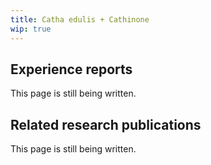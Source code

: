 ---
title: Catha edulis + Cathinone
wip: true
---

## Experience reports

This page is still being written.

## Related research publications

This page is still being written.

